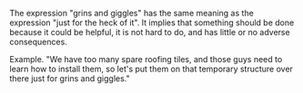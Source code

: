 {{move to wiktionary}}
The expression "grins and giggles" has the same meaning as the expression "just for the heck of it".
It implies that something should be done because it could be helpful, it is not hard to do, and has little or no adverse consequences.

Example.  "We have too many spare roofing tiles, and those guys need to learn how to install them, so let's put them on that temporary structure over there just for grins and giggles."


{{stub}}